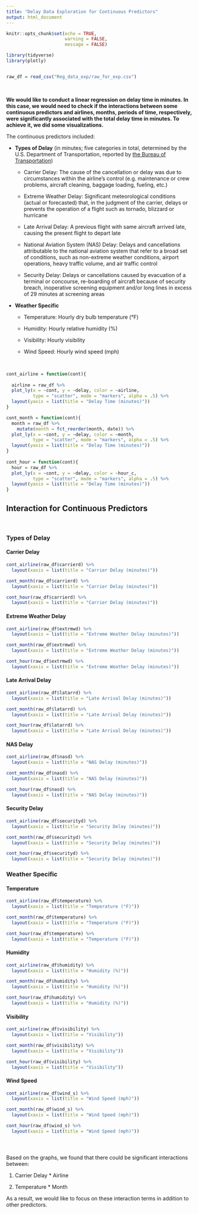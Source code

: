 ```yaml
---
title: "Delay Data Exploration for Continuous Predictors"
output: html_document
---
```


```r
knitr::opts_chunk$set(echo = TRUE,
                      warning = FALSE,
                      message = FALSE)

library(tidyverse)
library(plotly)


raw_df = read_csv("Reg_data_exp/raw_for_exp.csv")
```

<br>

**We would like to conduct a linear regression on delay time in minutes. In this case, we would need to check if the interactions between some continuous predictors and airlines, months, periods of time, respectively, were significantly associated with the total delay time in minutes. To achieve it, we did some visualizations.**

The continuous predictors included:

*   **Types of Delay** (in minutes; five categories in total, determined by the U.S. Department of Transportation, reported by [the Bureau of Transportation](https://www.bts.gov/explore-topics-and-geography/topics/airline-time-performance-and-causes-flight-delays))

    *   Carrier Delay: The cause of the cancellation or delay was due to circumstances within the airline's control (e.g. maintenance or crew problems, aircraft cleaning, baggage loading, fueling, etc.)
  
    *   Extreme Weather Delay: Significant meteorological conditions (actual or forecasted) that, in the judgment of the carrier, delays or prevents the operation of a flight such as tornado, blizzard or hurricane
  
    *   Late Arrival Delay: A previous flight with same aircraft arrived late, causing the present flight to depart late
  
    *   National Aviation System (NAS) Delay: Delays and cancellations attributable to the national aviation system that refer to a broad set of conditions, such as non-extreme weather conditions, airport operations, heavy traffic volume, and air traffic control
  
    *   Security Delay: Delays or cancellations caused by evacuation of a terminal or concourse, re-boarding of aircraft because of security breach, inoperative screening equipment and/or long lines in excess of 29 minutes at screening areas  

*   **Weather Specific**

    *   Temperature: Hourly dry bulb temperature (°F)
    
    *   Humidity: Hourly relative humidity (%)
    
    *   Visibility: Hourly visibility
    
    *   Wind Speed: Hourly wind speed (mph)

<br>

```r
cont_airline = function(cont){
  
  airline = raw_df %>% 
  plot_ly(x = ~cont, y = ~delay, color = ~airline,
          type = "scatter", mode = "markers", alpha = .5) %>% 
  layout(yaxis = list(title = "Delay Time (minutes)"))
}

cont_month = function(cont){
  month = raw_df %>%
    mutate(month = fct_reorder(month, date)) %>% 
  plot_ly(x = ~cont, y = ~delay, color = ~month,
          type = "scatter", mode = "markers", alpha = .5) %>% 
  layout(yaxis = list(title = "Delay Time (minutes)"))
}
  
cont_hour = function(cont){
  hour = raw_df %>% 
  plot_ly(x = ~cont, y = ~delay, color = ~hour_c,
          type = "scatter", mode = "markers", alpha = .5) %>% 
  layout(yaxis = list(title = "Delay Time (minutes)"))
}

```


## Interaction for Continuous Predictors 

<br>

### Types of Delay{.tabset}

#### Carrier Delay

```r
cont_airline(raw_df$carrierd) %>% 
  layout(xaxis = list(title = "Carrier Delay (minutes)"))

cont_month(raw_df$carrierd) %>% 
  layout(xaxis = list(title = "Carrier Delay (minutes)"))

cont_hour(raw_df$carrierd) %>% 
  layout(xaxis = list(title = "Carrier Delay (minutes)"))

```

#### Extreme Weather Delay

```r
cont_airline(raw_df$extrmwd) %>% 
  layout(xaxis = list(title = "Extreme Weather Delay (minutes)"))

cont_month(raw_df$extrmwd) %>% 
  layout(xaxis = list(title = "Extreme Weather Delay (minutes)"))

cont_hour(raw_df$extrmwd) %>% 
  layout(xaxis = list(title = "Extreme Weather Delay (minutes)"))
```

#### Late Arrival Delay

```r
cont_airline(raw_df$latarrd) %>% 
  layout(xaxis = list(title = "Late Arrival Delay (minutes)"))

cont_month(raw_df$latarrd) %>% 
  layout(xaxis = list(title = "Late Arrival Delay (minutes)"))

cont_hour(raw_df$latarrd) %>% 
  layout(xaxis = list(title = "Late Arrival Delay (minutes)"))
```

#### NAS Delay

```r
cont_airline(raw_df$nasd) %>% 
  layout(xaxis = list(title = "NAS Delay (minutes)"))

cont_month(raw_df$nasd) %>% 
  layout(xaxis = list(title = "NAS Delay (minutes)"))

cont_hour(raw_df$nasd) %>% 
  layout(xaxis = list(title = "NAS Delay (minutes)"))
```

#### Security Delay

```r
cont_airline(raw_df$securityd) %>% 
  layout(xaxis = list(title = "Security Delay (minutes)"))

cont_month(raw_df$securityd) %>% 
  layout(xaxis = list(title = "Security Delay (minutes)"))

cont_hour(raw_df$securityd) %>% 
  layout(xaxis = list(title = "Security Delay (minutes)"))
```


### Weather Specific{.tabset}

#### Temperature

```r
cont_airline(raw_df$temperature) %>% 
  layout(xaxis = list(title = "Temperature (°F)"))

cont_month(raw_df$temperature) %>% 
  layout(xaxis = list(title = "Temperature (°F)"))

cont_hour(raw_df$temperature) %>% 
  layout(xaxis = list(title = "Temperature (°F)"))
```

#### Humidity

```r
cont_airline(raw_df$humidity) %>% 
  layout(xaxis = list(title = "Humidity (%)"))

cont_month(raw_df$humidity) %>% 
  layout(xaxis = list(title = "Humidity (%)"))

cont_hour(raw_df$humidity) %>% 
  layout(xaxis = list(title = "Humidity (%)"))
```

#### Visibility

```r
cont_airline(raw_df$visibility) %>% 
  layout(xaxis = list(title = "Visibility"))

cont_month(raw_df$visibility) %>% 
  layout(xaxis = list(title = "Visibility"))

cont_hour(raw_df$visibility) %>% 
  layout(xaxis = list(title = "Visibility"))
```

#### Wind Speed

```r
cont_airline(raw_df$wind_s) %>% 
  layout(xaxis = list(title = "Wind Speed (mph)"))

cont_month(raw_df$wind_s) %>% 
  layout(xaxis = list(title = "Wind Speed (mph)"))

cont_hour(raw_df$wind_s) %>% 
  layout(xaxis = list(title = "Wind Speed (mph)"))
```

###

<br>

Based on the graphs, we found that there could be significant interactions between:

1.    Carrier Delay * Airline

2.    Temperature * Month

As a result, we would like to focus on these interaction terms in addition to other predictors.
